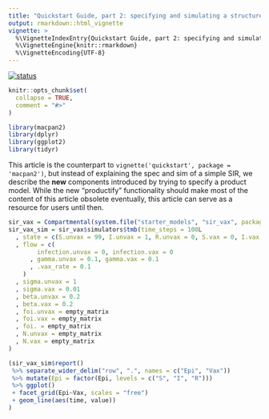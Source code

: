 ```yaml
---
title: "Quickstart Guide, part 2: specifying and simulating a structured compartmental model"
output: rmarkdown::html_vignette
vignette: >
  %\VignetteIndexEntry{Quickstart Guide, part 2: specifying and simulating a structured compartmental model}
  %\VignetteEngine{knitr::rmarkdown}
  %\VignetteEncoding{UTF-8}
---
```


[![status](https://img.shields.io/badge/status-stub-red)](https://canmod.github.io/macpan2/articles/vignette-status#stub)

```r
knitr::opts_chunk$set(
  collapse = TRUE,
  comment = "#>"
)
```

```r
library(macpan2)
library(dplyr)
library(ggplot2)
library(tidyr)
```

This article is the counterpart to `vignette('quickstart', package = 'macpan2')`, but instead of explaining the spec and sim of a simple SIR, we describe the **new** components introduced by trying to specify a product model. While the new "productify" functionality should make most of the content of this article obsolete eventually, this article can serve as a resource for users until then.

```r
sir_vax = Compartmental(system.file("starter_models", "sir_vax", package = "macpan2"))
sir_vax_sim = sir_vax$simulators$tmb(time_steps = 100L
  , state = c(S.unvax = 99, I.unvax = 1, R.unvax = 0, S.vax = 0, I.vax = 0, R.vax = 0)
  , flow = c(
        infection.unvax = 0, infection.vax = 0
      , gamma.unvax = 0.1, gamma.vax = 0.1
      , .vax_rate = 0.1
    )
  , sigma.unvax = 1
  , sigma.vax = 0.01
  , beta.unvax = 0.2
  , beta.vax = 0.2
  , foi.unvax = empty_matrix
  , foi.vax = empty_matrix
  , foi. = empty_matrix
  , N.unvax = empty_matrix
  , N.vax = empty_matrix
)
```

```r
(sir_vax_sim$report() 
 %>% separate_wider_delim("row", ".", names = c("Epi", "Vax"))
 %>% mutate(Epi = factor(Epi, levels = c("S", "I", "R")))
 %>% ggplot()
 + facet_grid(Epi~Vax, scales = "free")
 + geom_line(aes(time, value))
)
```
